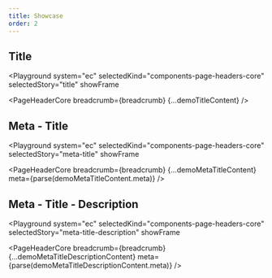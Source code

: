 ```yaml
---
title: Showcase
order: 2
---
```




## Title

<Playground
  system="ec"
  selectedKind="components-page-headers-core"
  selectedStory="title"
  showFrame
>
  <PageHeaderCore breadcrumb={breadcrumb} {...demoTitleContent} />
</Playground>

## Meta - Title

<Playground
  system="ec"
  selectedKind="components-page-headers-core"
  selectedStory="meta-title"
  showFrame
>
  <PageHeaderCore
    breadcrumb={breadcrumb}
    {...demoMetaTitleContent}
    meta={parse(demoMetaTitleContent.meta)}
  />
</Playground>

## Meta - Title - Description

<Playground
  system="ec"
  selectedKind="components-page-headers-core"
  selectedStory="meta-title-description"
  showFrame
>
  <PageHeaderCore
    breadcrumb={breadcrumb}
    {...demoMetaTitleDescriptionContent}
    meta={parse(demoMetaTitleDescriptionContent.meta)}
  />
</Playground>
